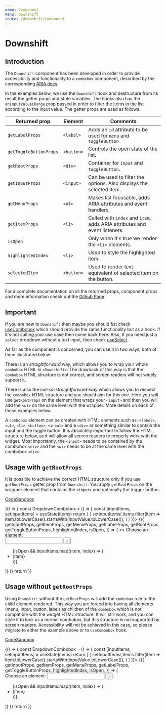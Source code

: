```yaml
---
name: Component
menu: Downshift
route: /downshift/component
---
```



# Downshift

## Introduction

The `Downshift` component has been developed in order to provide accessibility
and functionality to a `combobox` component, described by the corresponding
[ARIA docs](https://www.w3.org/TR/wai-aria-practices/examples/combobox/aria1.1pattern/listbox-combo.html).

In the examples below, we use the `Downshift` hook and destructure from its
result the getter props and state variables. The hooks also has the
`onInputValueChange` prop passed in order to filter the items in the list
according to the input value. The getter props are used as follows:

| Returned prop          | Element    | Comments                                                                  |
| ---------------------- | ---------- | ------------------------------------------------------------------------- |
| `getLabelProps`        | `<label>`  | Adds an `id` attribute to be used for `menu` and `toggleButton`           |
| `getToggleButtonProps` | `<button>` | Controls the open state of the list.                                      |
| `getRootProps`         | `<div>`    | Container for `input` and `toggleButton`.                                 |
| `getInputProps`        | `<input>`  | Can be used to filter the options. Also displays the selected item.       |
| `getMenuProps`         | `<ul>`     | Makes list focusable, adds ARIA attributes and event handlers.            |
| `getItemProps`         | `<li>`     | Called with `index` and `item`, adds ARIA attributes and event listeners. |
| `isOpen`               |            | Only when it's true we render the `<li>` elements.                        |
| `highlightedIndex`     | `<li>`     | Used to style the highlighted item.                                       |
| `selectedItem`         | `<button>` | Used to render text equivalent of selected item on the button.            |

For a complete documentation on all the returned props, component props and more
information check out the
[Github Page](https://github.com/downshift-js/downshift).

## Important

If you are new to `Downshift` then maybe you should fist check
[useCombobox](/hooks/use-combobox) which should provide the same functionality
but as a hook. If it's not suiting your use case then come back here. Also, if
you need just a `select` dropdown without a text input, then check
[useSelect](/hooks/use-select).

As far as the component is concerned, you can use it in two ways, both of them
illustrated below.

There is an _straightforward_ way, which allows you to wrap your whole
`combobox` HTML in `<Downshift>`. The drawback of this way is that the
`combobox` HTML structure is not correct, and screen readers will not widely
support it.

There is also the _not-so-straightforward-way_ which allows you to respect the
`combobox` HTML structure and you should aim for this one. Here you will use
`getRootProps` on the element that wraps your `<input>` and then you will add
the `<ul>` on the same level with the wrapper. More details on each of these
examples below.

A `combobox` element can be created with HTML elements such as: `<label>`,
`<ul>`, `<li>`, `<button>`, `<input>` and a `<div>` or something similar to
contain the input and the toggle button. It is absolutely important to follow
the HTML structure below, as it will allow all screen readers to properly work
with the widget. Most importantly, the `<input>` needs to be contained by the
combobox `<div>` and the `<ul>` needs to be at the same level with the combobox
`<div>`.

## Usage with `getRootProps`

It is possible to achieve the correct HTML structure only if you use
`getRootProps` getter prop from `Downshift`. You apply `getRootProps` on the
wrapper element that contains the `<input>` and optionally the trigger button.

[CodeSandbox](https://codesandbox.io/s/simple-downshift-with-getrootprops-example-24s13)

<Playground style={playgroundStyles}>
  {() => {
    const DropdownCombobox = () => {
      const [inputItems, setInputItems] = useState(items)
      return (
        <Downshift onInputValueChange={inputValue => {
          setInputItems(
            items.filter(item =>
              item.toLowerCase().startsWith(inputValue.toLowerCase()),
            )
          )
        }}>
          {({
            getInputProps,
            getItemProps,
            getMenuProps,
            getLabelProps,
            getRootProps,
            getToggleButtonProps,
            highlightedIndex,
            isOpen,
          }) => (
        <>
          <label {...getLabelProps()}>Choose an element:</label>
          <div style={comboboxStyles} {...getRootProps({}, {suppressRefError: true})}>
            <input {...getInputProps()} />
            <button {...getToggleButtonProps()} aria-label={'toggle menu'}>
              &#8595;
            </button>
          </div>
          <ul {...getMenuProps()} style={menuStyles}>
            {isOpen &&
              inputItems.map((item, index) => (
                <li
                  style={
                    highlightedIndex === index
                      ? {backgroundColor: '#bde4ff'}
                      : {}
                  }
                  key={`${item}${index}`}
                  {...getItemProps({item, index})}
                >
                  {item}
                </li>
              ))}
          </ul>
        </>
      )}
      </Downshift>
    )}
    return <DropdownCombobox />
}}
</Playground>

## Usage without `getRootProps`

Using `Downshift` without the `getRootProps` will add the `combobox` role to the
child element rendered. This way you are forced into having all elements (menu,
input, button, label) as children of the `combobox` which is not compatible with
the widget HTML structure. It will still work, and you can style it to look as a
normal combobox, but this structure is not supported by screen readers.
Accessibility will not be achieved in this case, so please migrate to either the
example above or to `useCombobox` hook.

[CodeSandbox](https://codesandbox.io/s/usecombobox-usage-evufg)

<Playground style={playgroundStyles}>
  {() => {
    const DropdownCombobox = () => {
      const [inputItems, setInputItems] = useState(items)
      return (
        <Downshift onInputValueChange={inputValue => {
          setInputItems(
            items.filter(item =>
              item.toLowerCase().startsWith(inputValue.toLowerCase()),
            )
          )
        }}>
          {({
            getInputProps,
            getItemProps,
            getMenuProps,
            getLabelProps,
            getToggleButtonProps,
            highlightedIndex,
            isOpen,
          }) => (
        <div>
          <label {...getLabelProps()}>Choose an element:</label>
          <input {...getInputProps()} />
          <button {...getToggleButtonProps()} aria-label={'toggle menu'}>
            &#8595;
          </button>
          <ul {...getMenuProps()} style={menuStyles}>
            {isOpen &&
              inputItems.map((item, index) => (
                <li
                  style={
                    highlightedIndex === index
                      ? {backgroundColor: '#bde4ff'}
                      : {}
                  }
                  key={`${item}${index}`}
                  {...getItemProps({item, index})}
                >
                  {item}
                </li>
              ))}
          </ul>
        </div>
      )}
      </Downshift>
    )}
    return <DropdownCombobox />
}}
</Playground>
